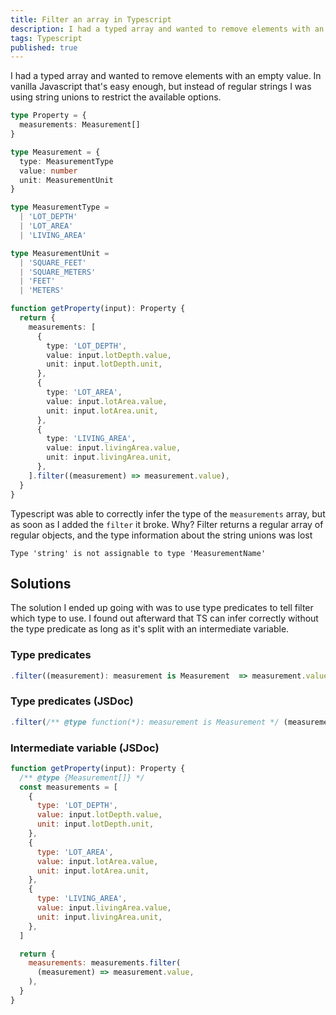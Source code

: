 ```yaml
---
title: Filter an array in Typescript
description: I had a typed array and wanted to remove elements with an empty value, but Array.Filter returns a regular array of regular objects, and the type information about the string unions was lost
tags: Typescript
published: true
---
```


I had a typed array and wanted to remove elements with an empty value. In vanilla Javascript that's easy enough, but instead of regular strings I was using string unions to restrict the available options.

```ts numbered {40}
type Property = {
  measurements: Measurement[]
}

type Measurement = {
  type: MeasurementType
  value: number
  unit: MeasurementUnit
}

type MeasurementType =
  | 'LOT_DEPTH'
  | 'LOT_AREA'
  | 'LIVING_AREA'

type MeasurementUnit =
  | 'SQUARE_FEET'
  | 'SQUARE_METERS'
  | 'FEET'
  | 'METERS'

function getProperty(input): Property {
  return {
    measurements: [
      {
        type: 'LOT_DEPTH',
        value: input.lotDepth.value,
        unit: input.lotDepth.unit,
      },
      {
        type: 'LOT_AREA',
        value: input.lotArea.value,
        unit: input.lotArea.unit,
      },
      {
        type: 'LIVING_AREA',
        value: input.livingArea.value,
        unit: input.livingArea.unit,
      },
    ].filter((measurement) => measurement.value),
  }
}
```

Typescript was able to correctly infer the type of the `measurements` array, but as soon as I added the `filter` it broke. Why? Filter returns a regular array of regular objects, and the type information about the string unions was lost

```
Type 'string' is not assignable to type 'MeasurementName'
```

## Solutions

The solution I ended up going with was to use type predicates to tell filter which type to use. I found out afterward that TS can infer correctly without the type predicate as long as it's split with an intermediate variable.

### Type predicates

```ts
.filter((measurement): measurement is Measurement  => measurement.value)
```

### Type predicates (JSDoc)

```js
.filter(/** @type function(*): measurement is Measurement */ (measurement) => measurement.value)
```

### Intermediate variable (JSDoc)

```js
function getProperty(input): Property {
  /** @type {Measurement[]} */
  const measurements = [
    {
      type: 'LOT_DEPTH',
      value: input.lotDepth.value,
      unit: input.lotDepth.unit,
    },
    {
      type: 'LOT_AREA',
      value: input.lotArea.value,
      unit: input.lotArea.unit,
    },
    {
      type: 'LIVING_AREA',
      value: input.livingArea.value,
      unit: input.livingArea.unit,
    },
  ]

  return {
    measurements: measurements.filter(
      (measurement) => measurement.value,
    ),
  }
}
```
